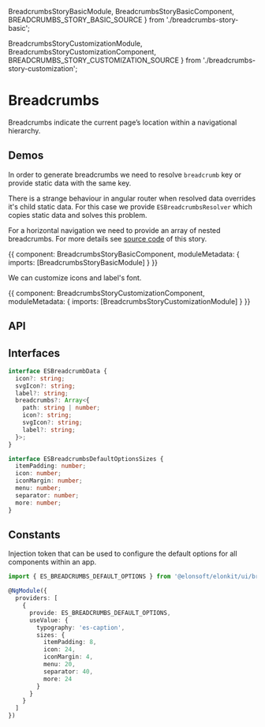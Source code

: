 


  BreadcrumbsStoryBasicModule,
  BreadcrumbsStoryBasicComponent,
  BREADCRUMBS_STORY_BASIC_SOURCE
} from './breadcrumbs-story-basic';

  BreadcrumbsStoryCustomizationModule,
  BreadcrumbsStoryCustomizationComponent,
  BREADCRUMBS_STORY_CUSTOMIZATION_SOURCE
} from './breadcrumbs-story-customization';

<Meta title='UI/Breadcrumbs' />

# Breadcrumbs

Breadcrumbs indicate the current page’s location within a navigational hierarchy.

## Demos

In order to generate breadcrumbs we need to resolve `breadcrumb` key or provide static data with the same key.

There is a strange behaviour in angular router when resolved data overrides it's child static data.
For this case we provide `ESBreadcrumbsResolver` which copies static data and solves this problem.

For a horizontal navigation we need to provide an array of nested breadcrumbs.
For more details see [source code](https://github.com/Elonsoft/elonkit/blob/master/projects/elonkit/src/ui/breadcrumbs/__stories__/breadcrumbs-story-basic/breadcrumbs-story-basic.resolver.ts#L31)
of this story.

<Canvas source={BREADCRUMBS_STORY_BASIC_SOURCE}>
  <Story name='Basic' height='210px'>
    {{
      component: BreadcrumbsStoryBasicComponent,
      moduleMetadata: {
        imports: [BreadcrumbsStoryBasicModule]
      }
    }}
  </Story>
</Canvas>

We can customize icons and label's font.

<Canvas source={BREADCRUMBS_STORY_CUSTOMIZATION_SOURCE}>
  <Story name='Customization' height='210px'>
    {{
      component: BreadcrumbsStoryCustomizationComponent,
      moduleMetadata: {
        imports: [BreadcrumbsStoryCustomizationModule]
      }
    }}
  </Story>
</Canvas>

## API

<ArgsTable of={ESBreadcrumbsComponent} />

## Interfaces

```ts
interface ESBreadcrumbData {
  icon?: string;
  svgIcon?: string;
  label?: string;
  breadcrumbs?: Array<{
    path: string | number;
    icon?: string;
    svgIcon?: string;
    label?: string;
  }>;
}
```

```ts
interface ESBreadcrumbsDefaultOptionsSizes {
  itemPadding: number;
  icon: number;
  iconMargin: number;
  menu: number;
  separator: number;
  more: number;
}
```

## Constants

Injection token that can be used to configure the default options for all components within an app.

```ts
import { ES_BREADCRUMBS_DEFAULT_OPTIONS } from '@elonsoft/elonkit/ui/breadcrumbs';

@NgModule({
  providers: [
    {
      provide: ES_BREADCRUMBS_DEFAULT_OPTIONS,
      useValue: {
        typography: 'es-caption',
        sizes: {
          itemPadding: 8,
          icon: 24,
          iconMargin: 4,
          menu: 20,
          separator: 40,
          more: 24
        }
      }
    }
  ]
})
```
